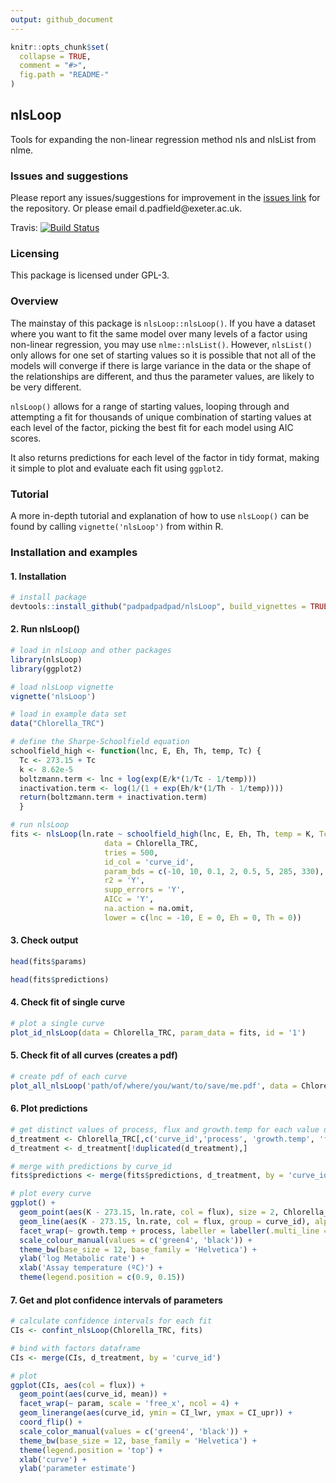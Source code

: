 ```yaml
---
output: github_document
---
```


<!-- README.md is generated from README.Rmd. Please edit that file -->

```r
knitr::opts_chunk$set(
  collapse = TRUE,
  comment = "#>",
  fig.path = "README-"
)
```

## nlsLoop

Tools for expanding the non-linear regression method nls and nlsList from nlme.

### Issues and suggestions

Please report any issues/suggestions for improvement in the [issues link](https://github.com/padpadpadpad/nlsLoop/issues) for the repository. Or please email d.padfield@exeter.ac.uk.

Travis: [![Build Status](https://travis-ci.org/padpadpadpad/nlsLoop.svg?branch=master)](https://travis-ci.org/padpadpadpad/nlsLoop)

### Licensing

This package is licensed under GPL-3.

### Overview

The mainstay of this package is `nlsLoop::nlsLoop()`. If you have a dataset where you want to fit the same model over many levels of a factor using non-linear regression, you may use `nlme::nlsList()`. However, `nlsList()` only allows for one set of starting values so it is possible that not all of the models will converge if there is large variance in the data or the shape of the relationships are different, and thus the parameter values, are likely to be very different.

`nlsLoop()` allows for a range of starting values, looping through and attempting a fit for thousands of unique combination of starting values at each level of the factor, picking the best fit for each model using AIC scores.

It also returns predictions for each level of the factor in tidy format, making it simple to plot and evaluate each fit using `ggplot2`.

### Tutorial

A more in-depth tutorial and explanation of how to use `nlsLoop()` can be found by calling `vignette('nlsLoop')` from within R.

### Installation and examples

#### 1. Installation

```r
# install package
devtools::install_github("padpadpadpad/nlsLoop", build_vignettes = TRUE)

```

#### 2. Run nlsLoop()

```r

# load in nlsLoop and other packages
library(nlsLoop)
library(ggplot2)

# load nlsLoop vignette
vignette('nlsLoop')

# load in example data set
data("Chlorella_TRC")

# define the Sharpe-Schoolfield equation
schoolfield_high <- function(lnc, E, Eh, Th, temp, Tc) {
  Tc <- 273.15 + Tc
  k <- 8.62e-5
  boltzmann.term <- lnc + log(exp(E/k*(1/Tc - 1/temp)))
  inactivation.term <- log(1/(1 + exp(Eh/k*(1/Th - 1/temp))))
  return(boltzmann.term + inactivation.term)
  }
```

```r
# run nlsLoop
fits <- nlsLoop(ln.rate ~ schoolfield_high(lnc, E, Eh, Th, temp = K, Tc = 20),
                     data = Chlorella_TRC,
                     tries = 500,
                     id_col = 'curve_id',
                     param_bds = c(-10, 10, 0.1, 2, 0.5, 5, 285, 330),
                     r2 = 'Y',
                     supp_errors = 'Y',
                     AICc = 'Y',
                     na.action = na.omit,
                     lower = c(lnc = -10, E = 0, Eh = 0, Th = 0))
```

#### 3. Check output

```r
head(fits$params)

head(fits$predictions)
```

#### 4. Check fit of single curve

```r
# plot a single curve
plot_id_nlsLoop(data = Chlorella_TRC, param_data = fits, id = '1')
```

#### 5. Check fit of all curves (creates a pdf)

```r
# create pdf of each curve
plot_all_nlsLoop('path/of/where/you/want/to/save/me.pdf', data = Chlorella_TRC, param_data = fits)
```

#### 6. Plot predictions

```r
# get distinct values of process, flux and growth.temp for each value of curve_id
d_treatment <- Chlorella_TRC[,c('curve_id','process', 'growth.temp', 'flux')]
d_treatment <- d_treatment[!duplicated(d_treatment),]

# merge with predictions by curve_id
fits$predictions <- merge(fits$predictions, d_treatment, by = 'curve_id')

# plot every curve
ggplot() +
  geom_point(aes(K - 273.15, ln.rate, col = flux), size = 2, Chlorella_TRC) +
  geom_line(aes(K - 273.15, ln.rate, col = flux, group = curve_id), alpha = 0.5, fits$predictions) +
  facet_wrap(~ growth.temp + process, labeller = labeller(.multi_line = F)) +
  scale_colour_manual(values = c('green4', 'black')) +
  theme_bw(base_size = 12, base_family = 'Helvetica') +
  ylab('log Metabolic rate') +
  xlab('Assay temperature (ºC)') +
  theme(legend.position = c(0.9, 0.15))

```


#### 7. Get and plot confidence intervals of parameters

```r
# calculate confidence intervals for each fit
CIs <- confint_nlsLoop(Chlorella_TRC, fits)

# bind with factors dataframe
CIs <- merge(CIs, d_treatment, by = 'curve_id')

# plot
ggplot(CIs, aes(col = flux)) +
  geom_point(aes(curve_id, mean)) +
  facet_wrap(~ param, scale = 'free_x', ncol = 4) +
  geom_linerange(aes(curve_id, ymin = CI_lwr, ymax = CI_upr)) +
  coord_flip() +
  scale_color_manual(values = c('green4', 'black')) +
  theme_bw(base_size = 12, base_family = 'Helvetica') +
  theme(legend.position = 'top') +
  xlab('curve') +
  ylab('parameter estimate')



```
